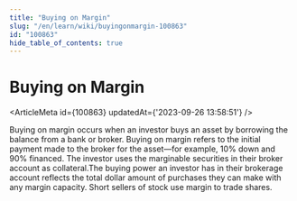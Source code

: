 ```yaml
---
title: "Buying on Margin"
slug: "/en/learn/wiki/buyingonmargin-100863"
id: "100863"
hide_table_of_contents: true
---
```



# Buying on Margin

<ArticleMeta id={100863} updatedAt={'2023-09-26 13:58:51'} />
<div className='border-solid border-b border-t-0 my-4 border-[var(--ifm-color-gray-300)]' />

Buying on margin occurs when an investor buys an asset by borrowing the balance from a bank or broker. Buying on margin refers to the initial payment made to the broker for the asset—for example, 10% down and 90% financed. The investor uses the marginable securities in their broker account as collateral.The buying power an investor has in their brokerage account reflects the total dollar amount of purchases they can make with any margin capacity. Short sellers of stock use margin to trade shares.
